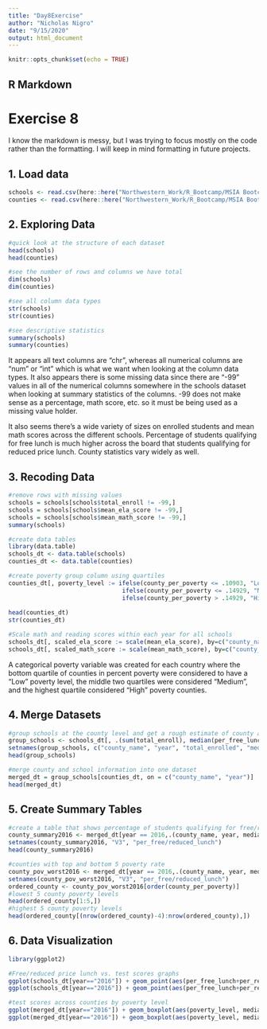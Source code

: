 ```yaml
---
title: "Day8Exercise"
author: "Nicholas Nigro"
date: "9/15/2020"
output: html_document
---
```


```r
knitr::opts_chunk$set(echo = TRUE)
```

## R Markdown
# Exercise 8
I know the markdown is messy, but I was trying to focus mostly on the code rather than the formatting. I will keep in mind formatting in future projects.

## 1. Load data
```r
schools <- read.csv(here::here("Northwestern_Work/R_Bootcamp/MSIA Bootcamp/data/nys_schools.csv"), stringsAsFactors=FALSE)
counties <- read.csv(here::here("Northwestern_Work/R_Bootcamp/MSIA Bootcamp/data/nys_acs.csv"), stringsAsFactors=FALSE)
```

## 2. Exploring Data

```r

#quick look at the structure of each dataset
head(schools)
head(counties)

#see the number of rows and columns we have total
dim(schools)
dim(counties)

#see all column data types
str(schools)
str(counties)

#see descriptive statistics
summary(schools)
summary(counties)
```
It appears all text columns are "chr", whereas all numerical columns are "num" or "int" which is what we want when looking at the column data types. It also appears there is some missing data since there are "-99" values in all of the numerical columns somewhere in the schools dataset when looking at summary statistics of the columns. -99 does not make sense as a percentage, math score, etc. so it must be being used as a missing value holder.

It also seems there's a wide variety of sizes on enrolled students and mean math scores across the different schools. Percentage of students qualifying for free lunch is much higher across the board that students qualifying for reduced price lunch. County statistics vary widely as well.

## 3. Recoding Data
```r

#remove rows with missing values
schools = schools[schools$total_enroll != -99,]
schools = schools[schools$mean_ela_score != -99,]
schools = schools[schools$mean_math_score != -99,]
summary(schools)

#create data tables
library(data.table)
schools_dt <- data.table(schools)
counties_dt <- data.table(counties)

#create poverty group column using quartiles
counties_dt[, poverty_level := ifelse(county_per_poverty <= .10903, "Low",
                                ifelse(county_per_poverty <= .14929, "Medium",
                                ifelse(county_per_poverty > .14929, "High", NA)))]
  
head(counties_dt)
str(counties_dt)

#Scale math and reading scores within each year for all schools
schools_dt[, scaled_ela_score := scale(mean_ela_score), by=c("county_name", "year")]
schools_dt[, scaled_math_score := scale(mean_math_score), by=c("county_name", "year")]
```
A categorical poverty variable was created for each country where the bottom quartile of counties in percent poverty were considered to have a "Low" poverty level, the middle two quartiles were considered "Medium", and the highest quartile considered "High" poverty counties.

## 4. Merge Datasets

```r
#group schools at the county level and get a rough estimate of county aggregations
group_schools <- schools_dt[, .(sum(total_enroll), median(per_free_lunch), median(per_reduced_lunch), median(per_lep), median(scaled_ela_score), median(scaled_math_score)), by = c("county_name", "year")]
setnames(group_schools, c("county_name", "year", "total_enrolled", "median_per_free_lunch", "median_per_reduced_lunch", "median_per_lep", "median_ela_score", "median_math_score"))
head(group_schools)

#merge county and school information into one dataset
merged_dt = group_schools[counties_dt, on = c("county_name", "year")]
head(merged_dt)
```
## 5. Create Summary Tables
```r
#create a table that shows percentage of students qualifying for free/reduced lunch and poverty percentage per county in the most recent year, 2016
county_summary2016 <- merged_dt[year == 2016,.(county_name, year, median_per_free_lunch+median_per_reduced_lunch,county_per_poverty)]
setnames(county_summary2016, "V3", "per_free/reduced_lunch")
head(county_summary2016)

#counties with top and bottom 5 poverty rate
county_pov_worst2016 <- merged_dt[year == 2016,.(county_name, year, median_per_free_lunch+median_per_reduced_lunch, county_per_poverty, median_ela_score, median_math_score)]
setnames(county_pov_worst2016, "V3", "per_free/reduced_lunch")
ordered_county <- county_pov_worst2016[order(county_per_poverty)]
#lowest 5 county poverty levels
head(ordered_county[1:5,])
#highest 5 county poverty levels
head(ordered_county[(nrow(ordered_county)-4):nrow(ordered_county),])
```

## 6. Data Visualization

```R
library(ggplot2)

#Free/reduced price lunch vs. test scores graphs
ggplot(schools_dt[year=="2016"]) + geom_point(aes(per_free_lunch+per_reduced_lunch, scaled_ela_score)) + labs(title = "Students With Reduced/Free Lunch vs. Scaled ELA Score by NY Schools in 2016", x="Fraction of Students With Reduced Lunch Price", y="Normalized ELA Score")
ggplot(schools_dt[year=="2016"]) + geom_point(aes(per_free_lunch+per_reduced_lunch, scaled_math_score)) + labs(title = "Students With Reduced/Free Lunch vs. Scaled Math Score by NY Schools in 2016", x="Fraction of Students With Reduced Lunch Price", y="Normalized Math Score")

#test scores across counties by poverty level
ggplot(merged_dt[year=="2016"]) + geom_boxplot(aes(poverty_level, median_ela_score)) + labs(title = "Poverty Level vs. Scaled ELA Score by NY Counties in 2016", x="Poverty Level of County", y="Normalized ELA Score")
ggplot(merged_dt[year=="2016"]) + geom_boxplot(aes(poverty_level, median_math_score)) + labs(title = "Poverty Level vs. Scaled Math Score by NY Counties in 2016", x="Poverty Level of County", y="Normalized Math Score")
```
